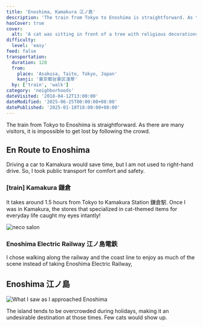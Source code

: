 ```yaml
---
title: 'Enoshima, Kamakura 江ノ島'
description: 'The train from Tokyo to Enoshima is straightforward. As there are many visitors, it is impossible to get lost by following the crowd.'
hasCover: true
cover:
  alt: 'A cat was sitting in front of a tree with religious decorations.'
difficulty:
  level: 'easy'
feed: false
transportation:
  duration: 120
  from:
    place: 'Asakusa, Taito, Tokyo, Japan'
    kanji: '東京都台東区淺草'
  by: ['train', 'walk']
category: 'neighborhoods'
dateVisited: '2018-04-12T13:00:00'
dateModified: '2025-06-25T00:00:00+08:00'
datePublished: '2025-01-18T18:00:00+08:00'
---
```



The train from Tokyo to Enoshima is straightforward. As there are many visitors, it is impossible to get lost by following the crowd.

<Abstract transportation={frontmatter.transportation} />

## En Route to Enoshima

Driving a car to Kamakura would save time, but I am not used to right-hand drive. So, I took public transport for comfort and safety.

### [train] Kamakura 鎌倉

It takes around 1.5 hours from Tokyo to Kamakura Station 鎌倉駅. Once I was in Kamakura, the stores that specialized in cat-themed items for everyday life caught my eyes intantly!

![neco salon](@assets/enoshima/necoSalon.jpg)

### Enoshima Electric Railway 江ノ島電鉄

I chose walking along the railway and the coast line to enjoy as much of the scene instead of taking Enoshima Electric Railway,

## Enoshima 江ノ島

![What I saw as I approached Enoshima](@assets/enoshima/arriving.jpg)

The island tends to be overcrowded during holidays, making it an undesirable destination at those times. Few cats would show up.
